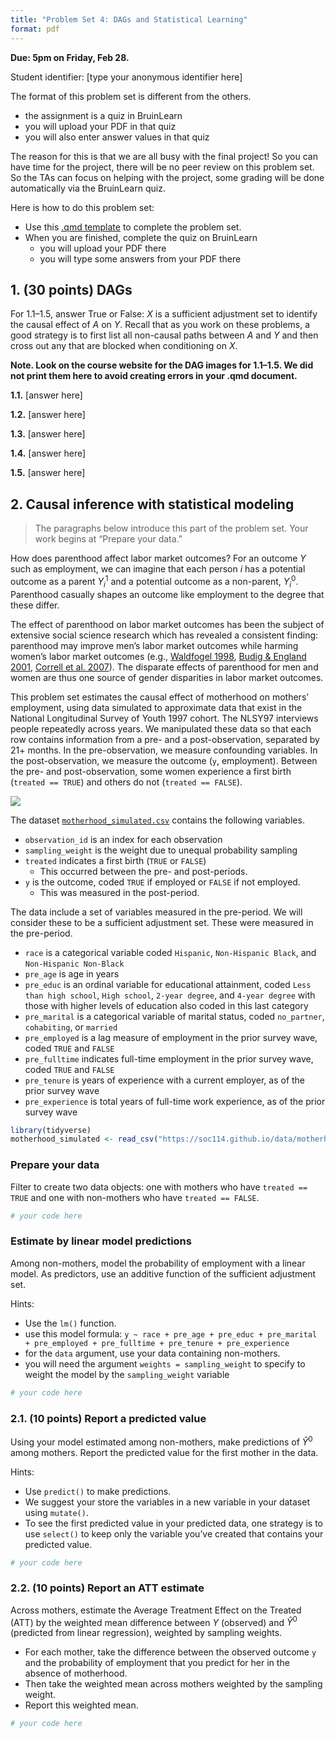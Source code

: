 ```yaml
---
title: "Problem Set 4: DAGs and Statistical Learning"
format: pdf
---
```


**Due: 5pm on Friday, Feb 28.**

Student identifier: [type your anonymous identifier here]

The format of this problem set is different from the others.

* the assignment is a quiz in BruinLearn
* you will upload your PDF in that quiz
* you will also enter answer values in that quiz

The reason for this is that we are all busy with the final project! So you can have time for the project, there will be no peer review on this problem set. So the TAs can focus on helping with the project, some grading will be done automatically via the BruinLearn quiz.

Here is how to do this problem set:

* Use this [.qmd template](../assets/pset4/pset4.qmd) to complete the problem set.
* When you are finished, complete the quiz on BruinLearn
     * you will upload your PDF there
     * you will type some answers from your PDF there

## 1. (30 points) DAGs

For 1.1–1.5, answer True or False: $X$ is a sufficient adjustment set to identify the causal effect of $A$ on $Y$. Recall that as you work on these problems, a good strategy is to first list all non-causal paths between $A$ and $Y$ and then cross out any that are blocked when conditioning on $X$.

**Note. Look on the course website for the DAG images for 1.1--1.5. We did not print them here to avoid creating errors in your .qmd document.**

**1.1.** [answer here]

**1.2.** [answer here]

**1.3.** [answer here]

**1.4.** [answer here]

**1.5.** [answer here]

## 2. Causal inference with statistical modeling

> The paragraphs below introduce this part of the problem set. Your work begins at "Prepare your data."

How does parenthood affect labor market outcomes? For an outcome $Y$ such as employment, we can imagine that each person $i$ has a potential outcome as a parent $Y_i^1$ and a potential outcome as a non-parent, $Y_i^0$. Parenthood casually shapes an outcome like employment to the degree that these differ.

The effect of parenthood on labor market outcomes has been the subject of extensive social science research which has revealed a consistent finding: parenthood may improve men's labor market outcomes while harming women's labor market outcomes (e.g., [Waldfogel 1998](https://pubs.aeaweb.org/doi/pdf/10.1257/jep.12.1.137), [Budig \& England 2001](https://doi.org/10.1177/000312240106600203), [Correll et al. 2007](https://doi.org/10.1086/511799)). The disparate effects of parenthood for men and women are thus one source of gender disparities in labor market outcomes.

This problem set estimates the causal effect of motherhood on mothers' employment, using data simulated to approximate data that exist in the National Longitudinal Survey of Youth 1997 cohort. The NLSY97 interviews people repeatedly across years. We manipulated these data so that each row contains information from a pre- and a post-observation, separated by 21+ months. In the pre-observation, we measure confounding variables. In the post-observation, we measure the outcome (`y`, employment). Between the pre- and post-observation, some women experience a first birth (`treated == TRUE`) and others do not (`treated == FALSE`).

![](motherhood_data_structure.png)

The dataset [`motherhood_simulated.csv`](../data/motherhood_simulated.csv) contains the following variables.

* `observation_id` is an index for each observation
* `sampling_weight` is the weight due to unequal probability sampling
* `treated` indicates a first birth (`TRUE` or `FALSE`)
     * This occurred between the pre- and post-periods.
* `y` is the outcome, coded `TRUE` if employed or `FALSE` if not employed.
     * This was measured in the post-period.

The data include a set of variables measured in the pre-period. We will consider these to be a sufficient adjustment set. These were measured in the pre-period.

* `race` is a categorical variable coded `Hispanic`, `Non-Hispanic Black`, and `Non-Hispanic Non-Black`
* `pre_age` is age in years
* `pre_educ` is an ordinal variable for educational attainment, coded `Less than high school`, `High school`, `2-year degree`, and `4-year degree` with those with higher levels of education also coded in this last category
* `pre_marital` is a categorical variable of marital status, coded `no_partner`, `cohabiting`, or `married`
* `pre_employed` is a lag measure of employment in the prior survey wave, coded `TRUE` and `FALSE`
* `pre_fulltime` indicates full-time employment in the prior survey wave, coded `TRUE` and `FALSE`
* `pre_tenure` is years of experience with a current employer, as of the prior survey wave
* `pre_experience` is total years of full-time work experience, as of the prior survey wave

```r
library(tidyverse)
motherhood_simulated <- read_csv("https://soc114.github.io/data/motherhood_simulated.csv")
```

### Prepare your data

Filter to create two data objects: one with mothers who have `treated == TRUE` and one with non-mothers who have `treated == FALSE`.

```r
# your code here
```

### Estimate by linear model predictions

Among non-mothers, model the probability of employment with a linear model. As predictors, use an additive function of the sufficient adjustment set.

Hints:

* Use the `lm()` function.
* use this model formula: `y ~ race + pre_age + pre_educ + pre_marital + pre_employed + pre_fulltime + pre_tenure + pre_experience`
* for the `data` argument, use your data containing non-mothers.
* you will need the argument `weights = sampling_weight` to specify to weight the model by the `sampling_weight` variable

```r
# your code here
```

### 2.1. (10 points) Report a predicted value

Using your model estimated among non-mothers, make predictions of $\hat{Y}^0$ among mothers. Report the predicted value for the first mother in the data.

Hints:

* Use `predict()` to make predictions.
* We suggest your store the variables in a new variable in your dataset using `mutate()`.
* To see the first predicted value in your predicted data, one strategy is to use `select()` to keep only the variable you've created that contains your predicted value.

```r
# your code here
```

### 2.2. (10 points) Report an ATT estimate

Across mothers, estimate the Average Treatment Effect on the Treated (ATT) by the weighted mean difference between $Y$ (observed) and $\hat{Y}^0$ (predicted from linear regression), weighted by sampling weights.

* For each mother, take the difference between the observed outcome `y` and the probability of employment that you predict for her in the absence of motherhood.
* Then take the weighted mean across mothers weighted by the sampling weight.
* Report this weighted mean.

```r
# your code here
```

